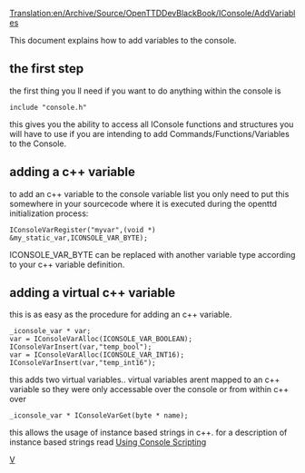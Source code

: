 [[Translation:en/Archive/Source/OpenTTDDevBlackBook/IConsole/AddVariables]]
{{en/DevDoc}}

This document explains how to add variables to the console.

==the first step==
the first thing you ll need if you want to do anything within the console is
<pre>
include "console.h"
</pre>
this gives you the ability to access all IConsole functions and structures you will have to use if you are intending to add Commands/Functions/Variables to the Console.

==adding a c++ variable==
to add an c++ variable to the console variable list you only need to put this somewhere in your sourcecode where it is executed during the openttd initialization process:
<pre>
IConsoleVarRegister("myvar",(void *) &my_static_var,ICONSOLE_VAR_BYTE);
</pre>
ICONSOLE_VAR_BYTE can be replaced with another variable type according to your c++ variable definition.

==adding a virtual c++ variable==
this is as easy as the procedure for adding an c++ variable.
<pre>
_iconsole_var * var;
var = IConsoleVarAlloc(ICONSOLE_VAR_BOOLEAN);
IConsoleVarInsert(var,"temp_bool");
var = IConsoleVarAlloc(ICONSOLE_VAR_INT16);
IConsoleVarInsert(var,"temp_int16");
</pre>
this adds two virtual variables.. virtual variables arent mapped to an c++ variable so they were only accessable over the console or from within c++ over
<pre>
_iconsole_var * IConsoleVarGet(byte * name);
</pre>
this allows the usage of instance based strings in c++. for a description of instance based strings read [[en/Archive/Source/OpenTTDDevBlackBook/IConsole/Scripting|Using Console Scripting]]

[[Category:en/OpenTTDDevBlackBook|V]]